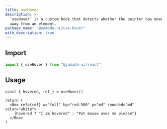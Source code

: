 ```yaml
---
title: useHover
description: >-
  `useHover` is a custom hook that detects whether the pointer has moved over or
  away from an element.
package_name: "@yamada-ui/use-hover"
with_description: true
---
```


## Import

```ts
import { useHover } from "@yamada-ui/react"
```

## Usage

```tsx functional=true
const { hovered, ref } = useHover()

return (
  <Box ref={ref} w="full" bg="red.500" p="md" rounded="md" color="white">
    {hovered ? "I am hovered" : "Put mouse over me please"}
  </Box>
)
```
